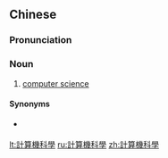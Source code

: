 {{also|計算機科学|计算机科学}}
==Chinese==
{{zh-forms|s=计算机科学|type=32}}

===Pronunciation===
{{zh-pron
|m=jìsuànjī kēxué
|c=gai3 syun3 gei1 fo1 hok6
|cat=n
}}

===Noun===
{{zh-noun}}

# {{lb|zh|chiefly|Mainland}} [[computer science]]

====Synonyms====
* {{qualifier|chiefly Taiwan|Hong Kong}} {{zh-l|電腦科學}}

{{zh-cat|Computing}}

[[lt:計算機科學]]
[[ru:計算機科學]]
[[zh:計算機科學]]